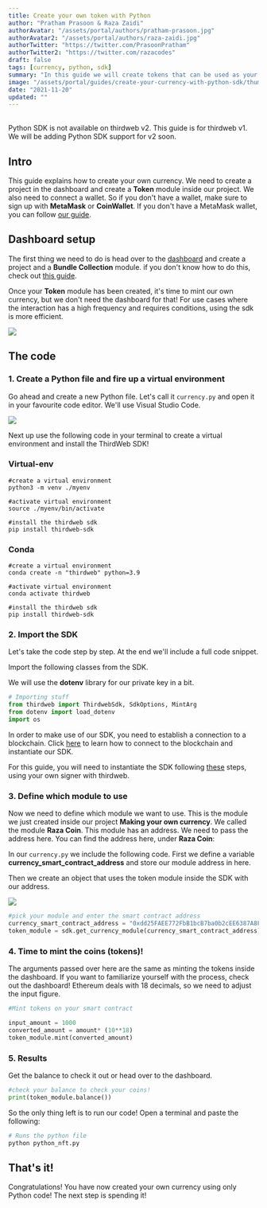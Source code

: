 ```yaml
---
title: Create your own token with Python
author: "Pratham Prasoon & Raza Zaidi"
authorAvatar: "/assets/portal/authors/pratham-prasoon.jpg"
authorAvatar2: "/assets/portal/authors/raza-zaidi.jpg"
authorTwitter: "https://twitter.com/PrasoonPratham"
authorTwitter2: "https://twitter.com/razacodes"
draft: false
tags: [currency, python, sdk]
summary: "In this guide we will create tokens that can be used as your own currency with the thirdweb Python SDK"
image: "/assets/portal/guides/create-your-currency-with-python-sdk/thumbnail.png"
date: "2021-11-20"
updated: ""
---
```


<br />
<MdxAlert status="warning">
  Python SDK is not available on thirdweb v2. This guide is for thirdweb v1. We
  will be adding Python SDK support for v2 soon.
</MdxAlert>

## Intro

This guide explains how to create your own currency. We need to create a project in the dashboard and create a **Token** module inside our project. We also need to connect a wallet. So if you don't have a wallet, make sure to sign up with **MetaMask** or **CoinWallet**. If you don't have a MetaMask wallet, you can follow [our guide](/guides/create-a-metamask-wallet).

## Dashboard setup

The first thing we need to do is head over to the [dashboard](https://v1.thirdweb.com/dashboard) and create a project and a **Bundle Collection** module. if you don't know how to do this, check out [this guide](/learn-thirdweb/projects-and-modules).

Once your **Token** module has been created, it's time to mint our own currency, but we don't need the dashboard for that! For use cases where the interaction has a high frequency and requires conditions, using the sdk is more efficient.

![](/assets/portal/guides/create-your-currency-with-python-sdk/16_module_done.png)

## The code

### 1. Create a Python file and fire up a virtual environment

Go ahead and create a new Python file. Let's call it `currency.py` and open it in your favourite code editor. We'll use Visual Studio Code.

![](/assets/portal/guides/create-your-currency-with-python-sdk/17_python_file.png)

Next up use the following code in your terminal to create a virtual environment and install the ThirdWeb SDK!

### Virtual-env

```bash:virtual-env
#create a virtual environment
python3 -m venv ./myenv

#activate virtual environment
source ./myenv/bin/activate

#install the thirdweb sdk
pip install thirdweb-sdk
```

### Conda

```bash:virtual-env
#create a virtual environment
conda create -n "thirdweb" python=3.9

#activate virtual environment
conda activate thirdweb

#install the thirdweb sdk
pip install thirdweb-sdk
```

### 2. Import the SDK

Let's take the code step by step. At the end we'll include a full code snippet.

Import the following classes from the SDK.

We will use the **dotenv** library for our private key in a bit.

```python:currency.py
# Importing stuff
from thirdweb import ThirdwebSdk, SdkOptions, MintArg
from dotenv import load_dotenv
import os
```

In order to make use of our SDK, you need to establish a connection to a blockchain.
Click [here](/learn/connect-to-blockchain) to learn how to connect to the blockchain and instantiate our SDK.

For this guide, you will need to instantiate the SDK following [these](/learn/connect-to-blockchain#using-your-own-signer-with-thirdweb) steps, using your own signer with thirdweb.

### 3. Define which module to use

Now we need to define which module we want to use. This is the module we just created inside our project **Making your own currency**. We called the module **Raza Coin**. This module has an address. We need to pass the address here. You can find the address here, under **Raza Coin**:

In our `currency.py` we include the following code. First we define a variable **currency_smart_contract_address** and store our module address in here.

Then we create an object that uses the token module inside the SDK with our address.

![](/assets/portal/guides/create-your-currency-with-python-sdk/16_module_done.png)

```python:currency.py
#pick your module and enter the smart contract address
currency_smart_contract_address = "0xdd25FAEE772FbB1bcB7ba0b2cEE6387A8F82f032"
token_module = sdk.get_currency_module(currency_smart_contract_address)
```

### 4. Time to mint the coins (tokens)!

The arguments passed over here are the same as minting the tokens inside the dashboard. If you want to familiarize yourself with the process, check out the dashboard! Ethereum deals with 18 decimals, so we need to adjust the input figure.

```python:currency.py
#Mint tokens on your smart contract

input_amount = 1000
converted_amount = amount* (10**18)
token_module.mint(converted_amount)
```

### 5. Results

Get the balance to check it out or head over to the dashboard.

```python:currency.py
#check your balance to check your coins!
print(token_module.balance())
```

So the only thing left is to run our code! Open a terminal and paste the following:

```bash
# Runs the python file
python python_nft.py
```

## That's it!

Congratulations! You have now created your own currency using only Python code! The next step is spending it!
